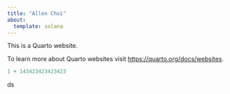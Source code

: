 ```yaml
---
title: "Allen Choi"
about:
  template: solana
---
```


This is a Quarto website.

To learn more about Quarto websites visit <https://quarto.org/docs/websites>.

```r
1 + 143423423423423
```

ds